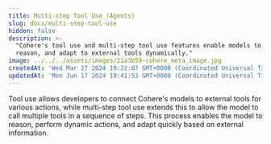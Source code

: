 ```yaml
---
title: Multi-step Tool Use (Agents)
slug: docs/multi-step-tool-use
hidden: false
description: >-
  "Cohere's tool use and multi-step tool use features enable models to connect,
  reason, and adapt to external tools dynamically."
image: ../../../assets/images/21a3b59-cohere_meta_image.jpg
createdAt: 'Wed Mar 27 2024 19:22:07 GMT+0000 (Coordinated Universal Time)'
updatedAt: 'Mon Jun 17 2024 19:41:53 GMT+0000 (Coordinated Universal Time)'
---
```

Tool use allows developers to connect Cohere's models to external tools for various actions, while multi-step tool use extends this to allow the model to call multiple tools in a sequence of steps. This process enables the model to reason, perform dynamic actions, and adapt quickly based on external information.
